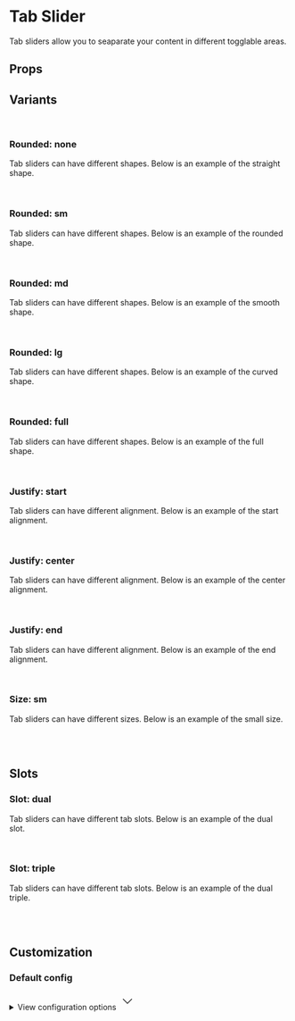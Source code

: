 
<Meta of={TabSliderStories} />

# Tab Slider

Tab sliders allow you to seaparate your content in different togglable areas.

<Primary />

## Props

<Controls />

## Variants

<br />

### Rounded: none

Tab sliders can have different shapes. Below is an example of the straight shape.

<div className="border border-muted-200 dark:border-muted-800 bg-white dark:bg-slate-900 p-6 rounded-sm">
  <Story of={TabSliderStories.ShapeStraight} />
</div>

<br />

### Rounded: sm

Tab sliders can have different shapes. Below is an example of the rounded shape.

<div className="border border-muted-200 dark:border-muted-800 bg-white dark:bg-slate-900 p-6 rounded-sm">
  <Story of={TabSliderStories.ShapeRounded} />
</div>

<br />

### Rounded: md

Tab sliders can have different shapes. Below is an example of the smooth shape.

<div className="border border-muted-200 dark:border-muted-800 bg-white dark:bg-slate-900 p-6 rounded-sm">
  <Story of={TabSliderStories.ShapeSmooth} />
</div>

<br />

### Rounded: lg

Tab sliders can have different shapes. Below is an example of the curved shape.

<div className="border border-muted-200 dark:border-muted-800 bg-white dark:bg-slate-900 p-6 rounded-sm">
  <Story of={TabSliderStories.ShapeCurved} />
</div>

<br />

### Rounded: full

Tab sliders can have different shapes. Below is an example of the full shape.

<div className="border border-muted-200 dark:border-muted-800 bg-white dark:bg-slate-900 p-6 rounded-sm">
  <Story of={TabSliderStories.ShapeFull} />
</div>

<br />

### Justify: start

Tab sliders can have different alignment. Below is an example of the start alignment.

<div className="border border-muted-200 dark:border-muted-800 bg-white dark:bg-slate-900 p-6 rounded-sm">
  <Story of={TabSliderStories.Start} />
</div>

<br />

### Justify: center

Tab sliders can have different alignment. Below is an example of the center alignment.

<div className="border border-muted-200 dark:border-muted-800 bg-white dark:bg-slate-900 p-6 rounded-sm">
  <Story of={TabSliderStories.Center} />
</div>

<br />

### Justify: end

Tab sliders can have different alignment. Below is an example of the end alignment.

<div className="border border-muted-200 dark:border-muted-800 bg-white dark:bg-slate-900 p-6 rounded-sm">
  <Story of={TabSliderStories.End} />
</div>

<br />

### Size: sm

Tab sliders can have different sizes. Below is an example of the small size.

<div className="space-y-4">
  <div className="border border-muted-200 dark:border-muted-800 bg-white dark:bg-slate-900 p-6 rounded-sm">
    <Story of={TabSliderStories.SizeSm} />
  </div>
  <div className="border border-muted-200 dark:border-muted-800 bg-white dark:bg-slate-900 p-6 rounded-sm">
    <Story of={TabSliderStories.SizeSmFull} />
  </div>
</div>

<br />
<br />

## Slots

### Slot: dual

Tab sliders can have different tab slots. Below is an example of the dual slot.

<div className="flex items-end gap-2 border border-muted-200 dark:border-muted-800 bg-white dark:bg-slate-900 p-6 rounded-sm">
  <Story of={TabSliderStories.SlotDual} />
</div>

<br />

### Slot: triple

Tab sliders can have different tab slots. Below is an example of the dual triple.

<div className="flex items-end gap-2 border border-muted-200 dark:border-muted-800 bg-white dark:bg-slate-900 p-6 rounded-sm">
  <Story of={TabSliderStories.SlotTriple} />
</div>

<br />
<br />

## Customization

### Default config

<div className="relative">
  <details className="relative bg-slate-50 border border-slate-200 rounded-lg p-4 [&>summary>svg]:open:-rotate-180">
    <summary className="list-none cursor-pointer">
      <span className="font-sans text-slate-500">View configuration options</span>
      <svg
        className="w-5 h-5 text-slate-500 absolute top-5 end-4 transition-transform duration-300"
        xmlns="http://www.w3.org/2000/svg"
        width="32"
        height="32"
        viewBox="0 0 24 24"
      >
        <path
          fill="none"
          stroke="currentColor"
          strokeLinecap="round"
          strokeLinejoin="round"
          strokeWidth="2"
          d="m6 9l6 6l6-6"
        />
      </svg>
    </summary>

    <div className="!mt-4">
      <pre >
        {JSON.stringify(defaultConfig, null, 2)}
      </pre>
    </div>

  </details>
</div>